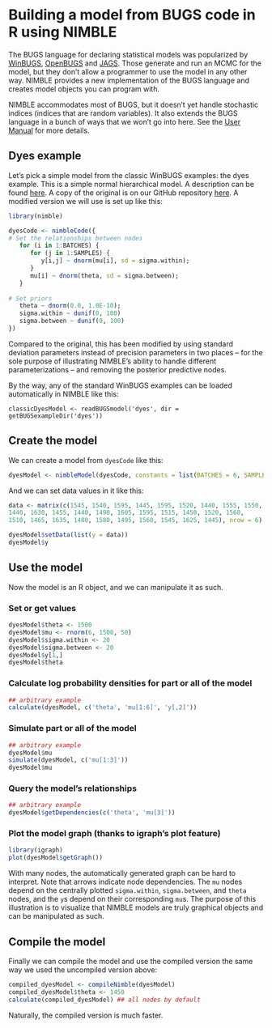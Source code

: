 # Building a model from BUGS code in R using NIMBLE

The BUGS language for declaring statistical models was popularized by [WinBUGS](http://www.mrc-bsu.cam.ac.uk/software/bugs/), [OpenBUGS](http://www.openbugs.net/w/FrontPage) and [JAGS](http://mcmc-jags.sourceforge.net/).  Those generate and run an MCMC for the model, but they don't allow a programmer to use the model in any other way.  NIMBLE provides a new implementation of the BUGS language and creates model objects you can program with.

NIMBLE accommodates most of BUGS, but it doesn't yet handle stochastic indices (indices that are random variables).  It also extends the BUGS language in a bunch of ways that we won't go into here. See the [User Manual](https://r-nimble.org/html_manual/cha-welcome-nimble.html) for more details.

## Dyes example

Let's pick a simple model from the classic WinBUGS examples: the dyes example. This is a simple normal hierarchical model. A description can be found [here](http://www.mrc-bsu.cam.ac.uk/wp-content/uploads/WinBUGS_Vol1.pdf).  A copy of the original is on our GitHub repository [here](https://github.com/nimble-dev/nimble/tree/devel/packages/nimble/inst/classic-bugs/vol1/dyes).  A modified version we will use is set up like this:
```r
library(nimble)

dyesCode <- nimbleCode({
# Set the relationships between nodes
   for (i in 1:BATCHES) {
      for (j in 1:SAMPLES) {
         y[i,j] ~ dnorm(mu[i], sd = sigma.within);
      }
      mu[i] ~ dnorm(theta, sd = sigma.between);
   }
   
# Set priors
   theta ~ dnorm(0.0, 1.0E-10);
   sigma.within ~ dunif(0, 100)
   sigma.between ~ dunif(0, 100)
})
```

Compared to the original, this has been modified by using standard deviation parameters instead of precision parameters in two places -- for the sole purpose of illustrating NIMBLE's ability to handle different parameterizations -- and removing the posterior predictive nodes.

By the way, any of the standard WinBUGS examples can be loaded automatically in NIMBLE like this:
```
classicDyesModel <- readBUGSmodel('dyes', dir = getBUGSexampleDir('dyes'))
```

## Create the model

We can create a model from `dyesCode` like this:
```r
dyesModel <- nimbleModel(dyesCode, constants = list(BATCHES = 6, SAMPLES = 5))
```

And we can set data values in it like this:
```r
data <- matrix(c(1545, 1540, 1595, 1445, 1595, 1520, 1440, 1555, 1550, 
1440, 1630, 1455, 1440, 1490, 1605, 1595, 1515, 1450, 1520, 1560, 
1510, 1465, 1635, 1480, 1580, 1495, 1560, 1545, 1625, 1445), nrow = 6)

dyesModel$setData(list(y = data))
dyesModel$y
```

## Use the model

Now the model is an R object, and we can manipulate it as such.

### Set or get values
```r
dyesModel$theta <- 1500
dyesModel$mu <- rnorm(6, 1500, 50)
dyesModel$sigma.within <- 20
dyesModel$sigma.between <- 20
dyesModel$y[1,]
dyesModel$theta
```

### Calculate log probability densities for part or all of the model
```r
## arbitrary example
calculate(dyesModel, c('theta', 'mu[1:6]', 'y[,2]'))
```

### Simulate part or all of the model
```r
## arbitrary example
dyesModel$mu
simulate(dyesModel, c('mu[1:3]'))
dyesModel$mu
```

### Query the model's relationships
```r
## arbitrary example
dyesModel$getDependencies(c('theta', 'mu[3]'))
```

### Plot the model graph (thanks to igraph's plot feature)
```r
library(igraph)
plot(dyesModel$getGraph())
```

With many nodes, the automatically generated graph can be hard to interpret. Note that arrows indicate node dependencies. The `mu` nodes depend on the centrally plotted `sigma.within`, `sigma.between`, and `theta` nodes, and the `y`s depend on their corresponding `mu`s. The purpose of this illustration is to visualize that NIMBLE models are truly graphical objects and can be manipulated as such.

## Compile the model

Finally we can compile the model and use the compiled version the same way we used the uncompiled version above:
```r
compiled_dyesModel <- compileNimble(dyesModel)
compiled_dyesModel$theta <- 1450
calculate(compiled_dyesModel) ## all nodes by default
```
Naturally, the compiled version is much faster.
